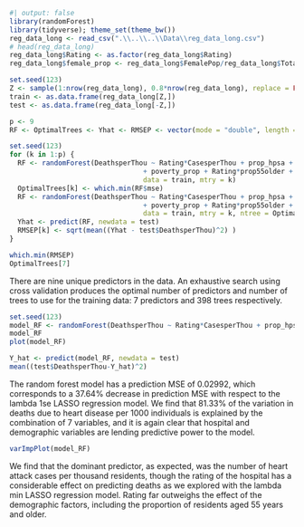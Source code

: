 
```r
#| output: false
library(randomForest)
library(tidyverse); theme_set(theme_bw())
reg_data_long <- read_csv(".\\..\\..\\Data\\reg_data_long.csv")
# head(reg_data_long)
reg_data_long$Rating <- as.factor(reg_data_long$Rating)
reg_data_long$female_prop <- reg_data_long$FemalePop/reg_data_long$TotalPop

set.seed(123)
Z <- sample(1:nrow(reg_data_long), 0.8*nrow(reg_data_long), replace = FALSE)
train <- as.data.frame(reg_data_long[Z,])
test <- as.data.frame(reg_data_long[-Z,])
```

```r
p <- 9 
RF <- OptimalTrees <- Yhat <- RMSEP <- vector(mode = "double", length = p)

set.seed(123)
for (k in 1:p) {
  RF <- randomForest(DeathsperThou ~ Rating*CasesperThou + prop_hpsa + nonwhite_prop + median_income + unempl_prop 
								 + poverty_prop + Rating*prop55older + Rating*HospNumber,
								 data = train, mtry = k)
  OptimalTrees[k] <- which.min(RF$mse)
  RF <- randomForest(DeathsperThou ~ Rating*CasesperThou + prop_hpsa + nonwhite_prop + median_income + unempl_prop 
								 + poverty_prop + Rating*prop55older + Rating*HospNumber,
								 data = train, mtry = k, ntree = OptimalTrees[k])
  Yhat <- predict(RF, newdata = test)
  RMSEP[k] <- sqrt(mean((Yhat - test$DeathsperThou)^2) )
}

which.min(RMSEP)
OptimalTrees[7]
```

There are nine unique predictors in the data. An exhaustive search using cross validation produces the optimal number of predictors and number of trees to use for the training data: 7 predictors and 398 trees respectively. 

```r
set.seed(123)
model_RF <- randomForest(DeathsperThou ~ Rating*CasesperThou + prop_hpsa + nonwhite_prop + median_income + unempl_prop + poverty_prop + Rating*prop55older + Rating*HospNumber, data = train, mtry = 7, ntree = 398)
model_RF
plot(model_RF)

Y_hat <- predict(model_RF, newdata = test)
mean((test$DeathsperThou-Y_hat)^2)
```

The random forest model has a prediction MSE of 0.02992, which corresponds to a 37.64% decrease in prediction MSE with respect to the lambda 1se LASSO regression model. We find that 81.33% of the variation in deaths due to heart disease per 1000 individuals is explained by the combination of 7 variables, and it is again clear that hospital and demographic variables are lending predictive power to the model.

```r
varImpPlot(model_RF)
```

We find that the dominant predictor, as expected, was the number of heart attack cases per thousand residents, though the rating of the hospital has a considerable effect on predicting deaths as we explored with the lambda min LASSO regression model. Rating far outweighs the effect of the demographic factors, including the proportion of residents aged 55 years and older.


